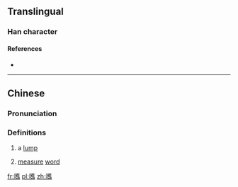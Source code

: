 ==Translingual==

===Han character===
{{Han char|rn=30|rad=口|as=18|sn=21|four=|canj=RTOX|ids=⿰口舊}}

====References====
* {{Han ref|kx=0214.280|hdz=10705.150|uh=56BF|ud=22207}}

----

==Chinese==
{{zh-forms}}

===Pronunciation===
{{zh-pron
|m=huò
|c=gau6
|mc=
|oc=
|ma=
|cat=n
}}

===Definitions===
# {{context|Cantonese|lang=mul}} a [[lump]]
# {{context|Cantonese|lang=mul}} [[measure]] [[word]]

[[fr:嚿]]
[[pl:嚿]]
[[zh:嚿]]